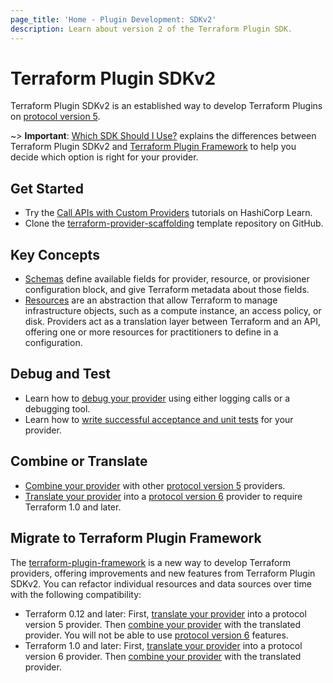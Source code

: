 ```yaml
---
page_title: 'Home - Plugin Development: SDKv2'
description: Learn about version 2 of the Terraform Plugin SDK.
---
```


# Terraform Plugin SDKv2

Terraform Plugin SDKv2 is an established way to develop Terraform Plugins on [protocol version 5](/plugin/how-terraform-works#protocol-version-5).

~> **Important**: [Which SDK Should I Use?](/plugin/which-sdk) explains the differences between Terraform Plugin SDKv2 and [Terraform Plugin Framework](/plugin/framework) to help you decide which option is right for your provider.

## Get Started

- Try the [Call APIs with Custom Providers](https://learn.hashicorp.com/collections/terraform/providers?utm_source=WEBSITE&utm_medium=WEB_IO&utm_offer=ARTICLE_PAGE&utm_content=DOCS) tutorials on HashiCorp Learn.
- Clone the [terraform-provider-scaffolding](https://github.com/hashicorp/terraform-provider-scaffolding) template repository on GitHub.

## Key Concepts

- [Schemas](/plugin/sdkv2/schemas) define available fields for provider, resource, or provisioner configuration block, and give Terraform metadata about those fields.
- [Resources](/plugin/sdkv2/resources) are an abstraction that allow Terraform to manage infrastructure objects, such as a compute instance, an access policy, or disk. Providers act as a translation layer between Terraform and an API, offering one or more resources for practitioners to define in a configuration.

## Debug and Test

- Learn how to [debug your provider](/plugin/sdkv2/debugging) using either logging calls or a debugging tool.
- Learn how to [write successful acceptance and unit tests](/plugin/sdkv2/testing) for your provider.

## Combine or Translate

* [Combine your provider](/plugin/mux/combining-protocol-version-5-providers) with other [protocol version 5](/plugin/how-terraform-works#protocol-version-5) providers.
* [Translate your provider](/plugin/mux/translating-protocol-version-5-to-6) into a [protocol version 6](/plugin/how-terraform-works#protocol-version-6) provider to require Terraform 1.0 and later.

## Migrate to Terraform Plugin Framework

The [terraform-plugin-framework](/plugin/framework) is a new way to develop Terraform providers, offering improvements and new features from Terraform Plugin SDKv2. You can refactor individual resources and data sources over time with the following compatibility:

* Terraform 0.12 and later: First, [translate your provider](/plugin/mux/translating-protocol-version-6-to-5) into a protocol version 5 provider. Then [combine your provider](/plugin/mux/combining-protocol-version-5-providers) with the translated provider. You will not be able to use [protocol version 6](/plugin/how-terraform-works#protocol-version-6) features.
* Terraform 1.0 and later: First, [translate your provider](/plugin/mux/translating-protocol-version-5-to-6) into a protocol version 6 provider. Then [combine your provider](/plugin/mux/combining-protocol-version-6-providers) with the translated provider.
